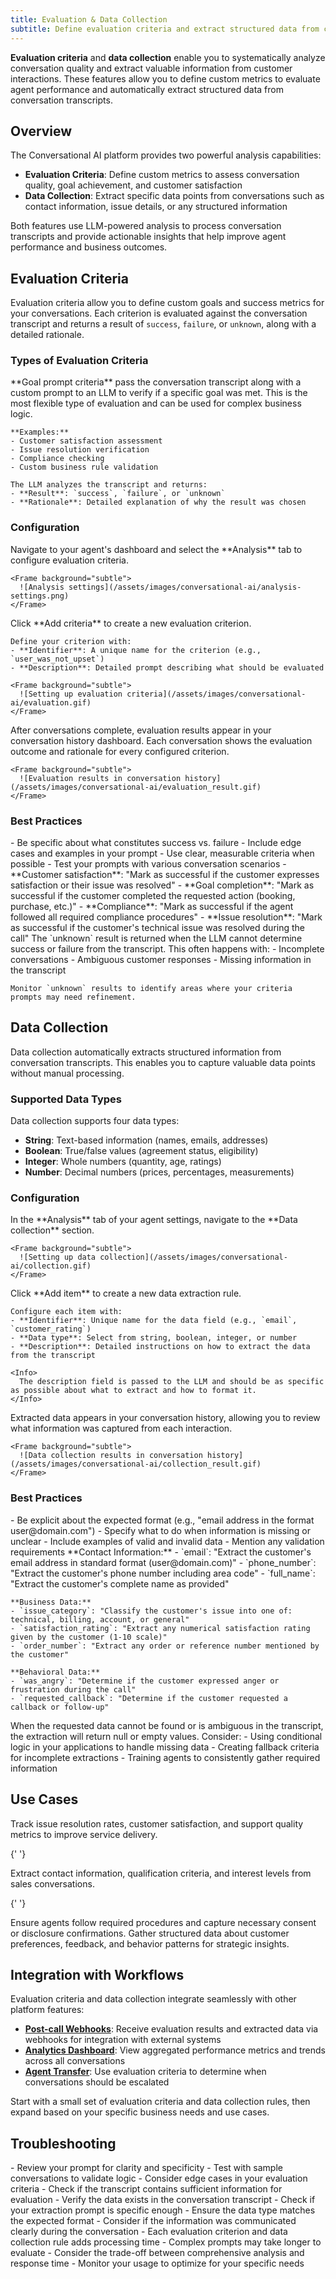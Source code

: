 ```yaml
---
title: Evaluation & Data Collection
subtitle: Define evaluation criteria and extract structured data from conversations to measure performance and gather insights.
---
```


**Evaluation criteria** and **data collection** enable you to systematically analyze conversation quality and extract valuable information from customer interactions. These features allow you to define custom metrics to evaluate agent performance and automatically extract structured data from conversation transcripts.

## Overview

The Conversational AI platform provides two powerful analysis capabilities:

- **Evaluation Criteria**: Define custom metrics to assess conversation quality, goal achievement, and customer satisfaction
- **Data Collection**: Extract specific data points from conversations such as contact information, issue details, or any structured information

Both features use LLM-powered analysis to process conversation transcripts and provide actionable insights that help improve agent performance and business outcomes.

## Evaluation Criteria

Evaluation criteria allow you to define custom goals and success metrics for your conversations. Each criterion is evaluated against the conversation transcript and returns a result of `success`, `failure`, or `unknown`, along with a detailed rationale.

### Types of Evaluation Criteria

<Tabs>
  <Tab title="Goal Prompt Criteria">
    **Goal prompt criteria** pass the conversation transcript along with a custom prompt to an LLM to verify if a specific goal was met. This is the most flexible type of evaluation and can be used for complex business logic.

    **Examples:**
    - Customer satisfaction assessment
    - Issue resolution verification
    - Compliance checking
    - Custom business rule validation

    The LLM analyzes the transcript and returns:
    - **Result**: `success`, `failure`, or `unknown`
    - **Rationale**: Detailed explanation of why the result was chosen

  </Tab>
</Tabs>

### Configuration

<Steps>
  <Step title="Access agent settings">
    Navigate to your agent's dashboard and select the **Analysis** tab to configure evaluation criteria.

    <Frame background="subtle">
      ![Analysis settings](/assets/images/conversational-ai/analysis-settings.png)
    </Frame>

  </Step>

  <Step title="Add evaluation criteria">
    Click **Add criteria** to create a new evaluation criterion.

    Define your criterion with:
    - **Identifier**: A unique name for the criterion (e.g., `user_was_not_upset`)
    - **Description**: Detailed prompt describing what should be evaluated

    <Frame background="subtle">
      ![Setting up evaluation criteria](/assets/images/conversational-ai/evaluation.gif)
    </Frame>

  </Step>

  <Step title="View results">
    After conversations complete, evaluation results appear in your conversation history dashboard. Each conversation shows the evaluation outcome and rationale for every configured criterion.

    <Frame background="subtle">
      ![Evaluation results in conversation history](/assets/images/conversational-ai/evaluation_result.gif)
    </Frame>

  </Step>
</Steps>

### Best Practices

<AccordionGroup>

  <Accordion title="Writing effective evaluation prompts">
    - Be specific about what constitutes success vs. failure
    - Include edge cases and examples in your prompt
    - Use clear, measurable criteria when possible
    - Test your prompts with various conversation scenarios
  </Accordion>
  <Accordion title="Common evaluation criteria">
    - **Customer satisfaction**: "Mark as successful if the customer expresses satisfaction or their issue was resolved"
    - **Goal completion**: "Mark as successful if the customer completed the requested action (booking, purchase, etc.)"
    - **Compliance**: "Mark as successful if the agent followed all required compliance procedures"
    - **Issue resolution**: "Mark as successful if the customer's technical issue was resolved during the call"
  </Accordion>
  <Accordion title="Handling ambiguous results">
    The `unknown` result is returned when the LLM cannot determine success or failure from the transcript. This often happens with:
    - Incomplete conversations
    - Ambiguous customer responses
    - Missing information in the transcript
    
    Monitor `unknown` results to identify areas where your criteria prompts may need refinement.
  </Accordion>
</AccordionGroup>

## Data Collection

Data collection automatically extracts structured information from conversation transcripts. This enables you to capture valuable data points without manual processing.

### Supported Data Types

Data collection supports four data types:

- **String**: Text-based information (names, emails, addresses)
- **Boolean**: True/false values (agreement status, eligibility)
- **Integer**: Whole numbers (quantity, age, ratings)
- **Number**: Decimal numbers (prices, percentages, measurements)

### Configuration

<Steps>
  <Step title="Access data collection settings">
    In the **Analysis** tab of your agent settings, navigate to the **Data collection** section.

    <Frame background="subtle">
      ![Setting up data collection](/assets/images/conversational-ai/collection.gif)
    </Frame>

  </Step>

  <Step title="Add data collection items">
    Click **Add item** to create a new data extraction rule.

    Configure each item with:
    - **Identifier**: Unique name for the data field (e.g., `email`, `customer_rating`)
    - **Data type**: Select from string, boolean, integer, or number
    - **Description**: Detailed instructions on how to extract the data from the transcript

    <Info>
      The description field is passed to the LLM and should be as specific as possible about what to extract and how to format it.
    </Info>

  </Step>

  <Step title="Review extracted data">
    Extracted data appears in your conversation history, allowing you to review what information was captured from each interaction.

    <Frame background="subtle">
      ![Data collection results in conversation history](/assets/images/conversational-ai/collection_result.gif)
    </Frame>

  </Step>
</Steps>

### Best Practices

<AccordionGroup>
  <Accordion title="Writing effective extraction prompts">
    - Be explicit about the expected format (e.g., "email address in the format user@domain.com")
    - Specify what to do when information is missing or unclear
    - Include examples of valid and invalid data
    - Mention any validation requirements
  </Accordion>

  <Accordion title="Common data collection examples">
    **Contact Information:**
    - `email`: "Extract the customer's email address in standard format (user@domain.com)"
    - `phone_number`: "Extract the customer's phone number including area code"
    - `full_name`: "Extract the customer's complete name as provided"

    **Business Data:**
    - `issue_category`: "Classify the customer's issue into one of: technical, billing, account, or general"
    - `satisfaction_rating`: "Extract any numerical satisfaction rating given by the customer (1-10 scale)"
    - `order_number`: "Extract any order or reference number mentioned by the customer"

    **Behavioral Data:**
    - `was_angry`: "Determine if the customer expressed anger or frustration during the call"
    - `requested_callback`: "Determine if the customer requested a callback or follow-up"

  </Accordion>

  <Accordion title="Handling missing or unclear data">
    When the requested data cannot be found or is ambiguous in the transcript, the extraction will return null or empty values. Consider:
    - Using conditional logic in your applications to handle missing data
    - Creating fallback criteria for incomplete extractions
    - Training agents to consistently gather required information
  </Accordion>
</AccordionGroup>

## Use Cases

<CardGroup cols={2}>
  <Card title="Customer Support Analytics" icon="chart-line">
    Track issue resolution rates, customer satisfaction, and support quality metrics to improve
    service delivery.
  </Card>

{' '}

<Card title="Lead Qualification" icon="user-check">
  Extract contact information, qualification criteria, and interest levels from sales conversations.
</Card>

{' '}

<Card title="Compliance Monitoring" icon="shield-check">
  Ensure agents follow required procedures and capture necessary consent or disclosure
  confirmations.
</Card>

  <Card title="Business Intelligence" icon="brain">
    Gather structured data about customer preferences, feedback, and behavior patterns for strategic
    insights.
  </Card>
</CardGroup>

## Integration with Workflows

Evaluation criteria and data collection integrate seamlessly with other platform features:

- **[Post-call Webhooks](/docs/conversational-ai/workflows/post-call-webhooks)**: Receive evaluation results and extracted data via webhooks for integration with external systems
- **[Analytics Dashboard](/docs/conversational-ai/convai-dashboard)**: View aggregated performance metrics and trends across all conversations
- **[Agent Transfer](/docs/conversational-ai/customization/tools/agent-transfer)**: Use evaluation criteria to determine when conversations should be escalated

<Tip>
  Start with a small set of evaluation criteria and data collection rules, then expand based on your
  specific business needs and use cases.
</Tip>

## Troubleshooting

<AccordionGroup>

  <Accordion title="Evaluation criteria returning unexpected results">
    - Review your prompt for clarity and specificity
    - Test with sample conversations to validate logic
    - Consider edge cases in your evaluation criteria
    - Check if the transcript contains sufficient information for evaluation
  </Accordion>
  <Accordion title="Data extraction returning empty values">
    - Verify the data exists in the conversation transcript - Check if your extraction prompt is
    specific enough - Ensure the data type matches the expected format - Consider if the information
    was communicated clearly during the conversation
  </Accordion>
  <Accordion title="Performance considerations">
    - Each evaluation criterion and data collection rule adds processing time
    - Complex prompts may take longer to evaluate
    - Consider the trade-off between comprehensive analysis and response time
    - Monitor your usage to optimize for your specific needs
  </Accordion>
  
</AccordionGroup>
